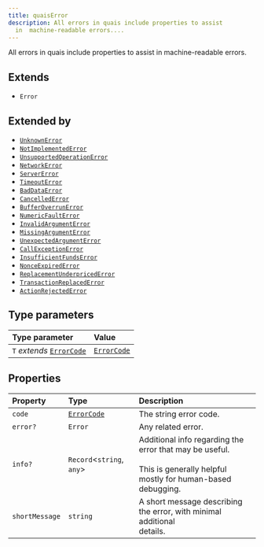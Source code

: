 ```yaml
---
title: quaisError
description: All errors in quais include properties to assist
  in  machine-readable errors....
---
```


All errors in quais include properties to assist in
 machine-readable errors.

## Extends

- `Error`

## Extended by

- [`UnknownError`](/content/interfaces/UnknownError.mdx)
- [`NotImplementedError`](/content/interfaces/NotImplementedError.mdx)
- [`UnsupportedOperationError`](/content/interfaces/UnsupportedOperationError.mdx)
- [`NetworkError`](/content/interfaces/NetworkError.mdx)
- [`ServerError`](/content/interfaces/ServerError.mdx)
- [`TimeoutError`](/content/interfaces/TimeoutError.mdx)
- [`BadDataError`](/content/interfaces/BadDataError.mdx)
- [`CancelledError`](/content/interfaces/CancelledError.mdx)
- [`BufferOverrunError`](/content/interfaces/BufferOverrunError.mdx)
- [`NumericFaultError`](/content/interfaces/NumericFaultError.mdx)
- [`InvalidArgumentError`](/content/interfaces/InvalidArgumentError.mdx)
- [`MissingArgumentError`](/content/interfaces/MissingArgumentError.mdx)
- [`UnexpectedArgumentError`](/content/interfaces/UnexpectedArgumentError.mdx)
- [`CallExceptionError`](/content/interfaces/CallExceptionError.mdx)
- [`InsufficientFundsError`](/content/interfaces/InsufficientFundsError.mdx)
- [`NonceExpiredError`](/content/interfaces/NonceExpiredError.mdx)
- [`ReplacementUnderpricedError`](/content/interfaces/ReplacementUnderpricedError.mdx)
- [`TransactionReplacedError`](/content/interfaces/TransactionReplacedError.mdx)
- [`ActionRejectedError`](/content/interfaces/ActionRejectedError.mdx)

## Type parameters

| Type parameter | Value |
| :------ | :------ |
| `T` *extends* [`ErrorCode`](/content/type-aliases/ErrorCode.mdx) | [`ErrorCode`](/content/type-aliases/ErrorCode.mdx) |

## Properties

| Property | Type | Description |
| :------ | :------ | :------ |
| `code` | [`ErrorCode`](/content/type-aliases/ErrorCode.mdx) | The string error code. |
| `error?` | `Error` | Any related error. |
| `info?` | `Record`\<`string`, `any`\> | Additional info regarding the error that may be useful.<br /><br /> This is generally helpful mostly for human-based debugging. |
| `shortMessage` | `string` | A short message describing the error, with minimal additional<br /> details. |
